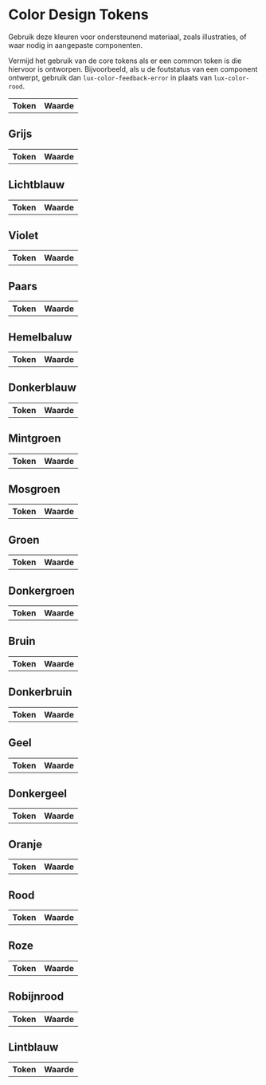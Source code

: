 
<Meta title="Design Tokens/Niveaus/Core/Kleuren" />

# Color Design Tokens

Gebruik deze kleuren voor ondersteunend materiaal, zoals illustraties, of waar nodig in aangepaste componenten.

Vermijd het gebruik van de core tokens als er een common token is die hiervoor is ontworpen. Bijvoorbeeld, als u de foutstatus van een component ontwerpt, gebruik dan `lux-color-feedback-error` in plaats van `lux-color-rood`.

<section className="lux-theme--logius-light">
  <table>
    <thead>
      <tr>
        <th>Token</th>
        <th>Waarde</th>
      </tr>
    </thead>
    <tbody>
      <tr>
        <DesignTokenColorPreview token="lux.color.zwart" />
      </tr>
      <tr>
        <DesignTokenColorPreview token="lux.color.wit" />
      </tr>
      <tr>
        <DesignTokenColorPreview token="lux.color.none" />
      </tr>
    </tbody>
  </table>

## Grijs

<table>
  <thead>
    <tr>
      <th>Token</th>
      <th>Waarde</th>
    </tr>
  </thead>
  <tbody>
    <tr>
      <DesignTokenColorPreview token="lux.color.grijs.100" />
    </tr>
    <tr>
      <DesignTokenColorPreview token="lux.color.grijs.200" />
    </tr>
    <tr>
      <DesignTokenColorPreview token="lux.color.grijs.300" />
    </tr>
    <tr>
      <DesignTokenColorPreview token="lux.color.grijs.400" />
    </tr>
    <tr>
      <DesignTokenColorPreview token="lux.color.grijs.500" />
    </tr>
    <tr>
      <DesignTokenColorPreview token="lux.color.grijs.600" />
    </tr>
    <tr>
      <DesignTokenColorPreview token="lux.color.grijs.700" />
    </tr>
    <tr>
      <DesignTokenColorPreview token="lux.color.grijs.800" />
    </tr>
    <tr>
      <DesignTokenColorPreview token="lux.color.grijs.900" />
    </tr>
  </tbody>
</table>

## Lichtblauw

<table>
  <thead>
    <tr>
      <th>Token</th>
      <th>Waarde</th>
    </tr>
  </thead>
  <tbody>
    <tr>
      <DesignTokenColorPreview token="lux.color.lichtblauw.50" />
    </tr>
    <tr>
      <DesignTokenColorPreview token="lux.color.lichtblauw.100" />
    </tr>
    <tr>
      <DesignTokenColorPreview token="lux.color.lichtblauw.200" />
    </tr>
    <tr>
      <DesignTokenColorPreview token="lux.color.lichtblauw.300" />
    </tr>
    <tr>
      <DesignTokenColorPreview token="lux.color.lichtblauw.400" />
    </tr>
    <tr>
      <DesignTokenColorPreview token="lux.color.lichtblauw.500" />
    </tr>
  </tbody>
</table>

## Violet

<table>
  <thead>
    <tr>
      <th>Token</th>
      <th>Waarde</th>
    </tr>
  </thead>
  <tbody>
    <tr>
      <DesignTokenColorPreview token="lux.color.violet.50" />
    </tr>
    <tr>
      <DesignTokenColorPreview token="lux.color.violet.100" />
    </tr>
    <tr>
      <DesignTokenColorPreview token="lux.color.violet.200" />
    </tr>
    <tr>
      <DesignTokenColorPreview token="lux.color.violet.300" />
    </tr>
    <tr>
      <DesignTokenColorPreview token="lux.color.violet.400" />
    </tr>
    <tr>
      <DesignTokenColorPreview token="lux.color.violet.500" />
    </tr>
    <tr>
      <DesignTokenColorPreview token="lux.color.violet.700" />
    </tr>
  </tbody>
</table>

## Paars

<table>
  <thead>
    <tr>
      <th>Token</th>
      <th>Waarde</th>
    </tr>
  </thead>
  <tbody>
    <tr>
      <DesignTokenColorPreview token="lux.color.paars.50" />
    </tr>
    <tr>
      <DesignTokenColorPreview token="lux.color.paars.100" />
    </tr>
    <tr>
      <DesignTokenColorPreview token="lux.color.paars.200" />
    </tr>
    <tr>
      <DesignTokenColorPreview token="lux.color.paars.300" />
    </tr>
    <tr>
      <DesignTokenColorPreview token="lux.color.paars.400" />
    </tr>
    <tr>
      <DesignTokenColorPreview token="lux.color.paars.500" />
    </tr>
  </tbody>
</table>

## Hemelbaluw

<table>
  <thead>
    <tr>
      <th>Token</th>
      <th>Waarde</th>
    </tr>
  </thead>
  <tbody>
    <tr>
      <DesignTokenColorPreview token="lux.color.hemelbaluw.50" />
    </tr>
    <tr>
      <DesignTokenColorPreview token="lux.color.hemelbaluw.100" />
    </tr>
    <tr>
      <DesignTokenColorPreview token="lux.color.hemelbaluw.200" />
    </tr>
    <tr>
      <DesignTokenColorPreview token="lux.color.hemelbaluw.300" />
    </tr>
    <tr>
      <DesignTokenColorPreview token="lux.color.hemelbaluw.400" />
    </tr>
    <tr>
      <DesignTokenColorPreview token="lux.color.hemelbaluw.500" />
    </tr>
    <tr>
      <DesignTokenColorPreview token="lux.color.hemelbaluw.700" />
    </tr>
  </tbody>
</table>

## Donkerblauw

<table>
  <thead>
    <tr>
      <th>Token</th>
      <th>Waarde</th>
    </tr>
  </thead>
  <tbody>
    <tr>
      <DesignTokenColorPreview token="lux.color.donkerblauw.50" />
    </tr>
    <tr>
      <DesignTokenColorPreview token="lux.color.donkerblauw.100" />
    </tr>
    <tr>
      <DesignTokenColorPreview token="lux.color.donkerblauw.200" />
    </tr>
    <tr>
      <DesignTokenColorPreview token="lux.color.donkerblauw.300" />
    </tr>
    <tr>
      <DesignTokenColorPreview token="lux.color.donkerblauw.400" />
    </tr>
    <tr>
      <DesignTokenColorPreview token="lux.color.donkerblauw.500" />
    </tr>
    <tr>
      <DesignTokenColorPreview token="lux.color.donkerblauw.700" />
    </tr>
  </tbody>
</table>

## Mintgroen

<table>
  <thead>
    <tr>
      <th>Token</th>
      <th>Waarde</th>
    </tr>
  </thead>
  <tbody>
    <tr>
      <DesignTokenColorPreview token="lux.color.mintgroen.50" />
    </tr>
    <tr>
      <DesignTokenColorPreview token="lux.color.mintgroen.100" />
    </tr>
    <tr>
      <DesignTokenColorPreview token="lux.color.mintgroen.200" />
    </tr>
    <tr>
      <DesignTokenColorPreview token="lux.color.mintgroen.300" />
    </tr>
    <tr>
      <DesignTokenColorPreview token="lux.color.mintgroen.400" />
    </tr>
    <tr>
      <DesignTokenColorPreview token="lux.color.mintgroen.500" />
    </tr>
  </tbody>
</table>

## Mosgroen

<table>
  <thead>
    <tr>
      <th>Token</th>
      <th>Waarde</th>
    </tr>
  </thead>
  <tbody>
    <tr>
      <DesignTokenColorPreview token="lux.color.mosgroen.50" />
    </tr>
    <tr>
      <DesignTokenColorPreview token="lux.color.mosgroen.100" />
    </tr>
    <tr>
      <DesignTokenColorPreview token="lux.color.mosgroen.200" />
    </tr>
    <tr>
      <DesignTokenColorPreview token="lux.color.mosgroen.300" />
    </tr>
    <tr>
      <DesignTokenColorPreview token="lux.color.mosgroen.400" />
    </tr>
    <tr>
      <DesignTokenColorPreview token="lux.color.mosgroen.500" />
    </tr>
  </tbody>
</table>

## Groen

<table>
  <thead>
    <tr>
      <th>Token</th>
      <th>Waarde</th>
    </tr>
  </thead>
  <tbody>
    <tr>
      <DesignTokenColorPreview token="lux.color.groen.50" />
    </tr>
    <tr>
      <DesignTokenColorPreview token="lux.color.groen.100" />
    </tr>
    <tr>
      <DesignTokenColorPreview token="lux.color.groen.200" />
    </tr>
    <tr>
      <DesignTokenColorPreview token="lux.color.groen.300" />
    </tr>
    <tr>
      <DesignTokenColorPreview token="lux.color.groen.400" />
    </tr>
    <tr>
      <DesignTokenColorPreview token="lux.color.groen.500" />
    </tr>
    <tr>
      <DesignTokenColorPreview token="lux.color.groen.700" />
    </tr>
  </tbody>
</table>

## Donkergroen

<table>
  <thead>
    <tr>
      <th>Token</th>
      <th>Waarde</th>
    </tr>
  </thead>
  <tbody>
    <tr>
      <DesignTokenColorPreview token="lux.color.donkergroen.50" />
    </tr>
    <tr>
      <DesignTokenColorPreview token="lux.color.donkergroen.100" />
    </tr>
    <tr>
      <DesignTokenColorPreview token="lux.color.donkergroen.200" />
    </tr>
    <tr>
      <DesignTokenColorPreview token="lux.color.donkergroen.300" />
    </tr>
    <tr>
      <DesignTokenColorPreview token="lux.color.donkergroen.400" />
    </tr>
    <tr>
      <DesignTokenColorPreview token="lux.color.donkergroen.500" />
    </tr>
  </tbody>
</table>

## Bruin

<table>
  <thead>
    <tr>
      <th>Token</th>
      <th>Waarde</th>
    </tr>
  </thead>
  <tbody>
    <tr>
      <DesignTokenColorPreview token="lux.color.bruin.50" />
    </tr>
    <tr>
      <DesignTokenColorPreview token="lux.color.bruin.100" />
    </tr>
    <tr>
      <DesignTokenColorPreview token="lux.color.bruin.200" />
    </tr>
    <tr>
      <DesignTokenColorPreview token="lux.color.bruin.300" />
    </tr>
    <tr>
      <DesignTokenColorPreview token="lux.color.bruin.400" />
    </tr>
    <tr>
      <DesignTokenColorPreview token="lux.color.bruin.500" />
    </tr>
  </tbody>
</table>

## Donkerbruin

<table>
  <thead>
    <tr>
      <th>Token</th>
      <th>Waarde</th>
    </tr>
  </thead>
  <tbody>
    <tr>
      <DesignTokenColorPreview token="lux.color.donkerbruin.50" />
    </tr>
    <tr>
      <DesignTokenColorPreview token="lux.color.donkerbruin.100" />
    </tr>
    <tr>
      <DesignTokenColorPreview token="lux.color.donkerbruin.200" />
    </tr>
    <tr>
      <DesignTokenColorPreview token="lux.color.donkerbruin.300" />
    </tr>
    <tr>
      <DesignTokenColorPreview token="lux.color.donkerbruin.400" />
    </tr>
    <tr>
      <DesignTokenColorPreview token="lux.color.donkerbruin.500" />
    </tr>
  </tbody>
</table>

## Geel

<table>
  <thead>
    <tr>
      <th>Token</th>
      <th>Waarde</th>
    </tr>
  </thead>
  <tbody>
    <tr>
      <DesignTokenColorPreview token="lux.color.geel.50" />
    </tr>
    <tr>
      <DesignTokenColorPreview token="lux.color.geel.100" />
    </tr>
    <tr>
      <DesignTokenColorPreview token="lux.color.geel.200" />
    </tr>
    <tr>
      <DesignTokenColorPreview token="lux.color.geel.300" />
    </tr>
    <tr>
      <DesignTokenColorPreview token="lux.color.geel.400" />
    </tr>
    <tr>
      <DesignTokenColorPreview token="lux.color.geel.500" />
    </tr>
  </tbody>
</table>

## Donkergeel

<table>
  <thead>
    <tr>
      <th>Token</th>
      <th>Waarde</th>
    </tr>
  </thead>
  <tbody>
    <tr>
      <DesignTokenColorPreview token="lux.color.donkergeel.50" />
    </tr>
    <tr>
      <DesignTokenColorPreview token="lux.color.donkergeel.100" />
    </tr>
    <tr>
      <DesignTokenColorPreview token="lux.color.donkergeel.200" />
    </tr>
    <tr>
      <DesignTokenColorPreview token="lux.color.donkergeel.300" />
    </tr>
    <tr>
      <DesignTokenColorPreview token="lux.color.donkergeel.400" />
    </tr>
    <tr>
      <DesignTokenColorPreview token="lux.color.donkergeel.500" />
    </tr>
    <tr>
      <DesignTokenColorPreview token="lux.color.donkergeel.700" />
    </tr>
  </tbody>
</table>

## Oranje

<table>
  <thead>
    <tr>
      <th>Token</th>
      <th>Waarde</th>
    </tr>
  </thead>
  <tbody>
    <tr>
      <DesignTokenColorPreview token="lux.color.oranje.50" />
    </tr>
    <tr>
      <DesignTokenColorPreview token="lux.color.oranje.100" />
    </tr>
    <tr>
      <DesignTokenColorPreview token="lux.color.oranje.200" />
    </tr>
    <tr>
      <DesignTokenColorPreview token="lux.color.oranje.300" />
    </tr>
    <tr>
      <DesignTokenColorPreview token="lux.color.oranje.400" />
    </tr>
    <tr>
      <DesignTokenColorPreview token="lux.color.oranje.500" />
    </tr>
    <tr>
      <DesignTokenColorPreview token="lux.color.oranje.700" />
    </tr>
  </tbody>
</table>

## Rood

<table>
  <thead>
    <tr>
      <th>Token</th>
      <th>Waarde</th>
    </tr>
  </thead>
  <tbody>
    <tr>
      <DesignTokenColorPreview token="lux.color.rood.50" />
    </tr>
    <tr>
      <DesignTokenColorPreview token="lux.color.rood.100" />
    </tr>
    <tr>
      <DesignTokenColorPreview token="lux.color.rood.200" />
    </tr>
    <tr>
      <DesignTokenColorPreview token="lux.color.rood.300" />
    </tr>
    <tr>
      <DesignTokenColorPreview token="lux.color.rood.400" />
    </tr>
    <tr>
      <DesignTokenColorPreview token="lux.color.rood.500" />
    </tr>
    <tr>
      <DesignTokenColorPreview token="lux.color.rood.700" />
    </tr>
  </tbody>
</table>

## Roze

<table>
  <thead>
    <tr>
      <th>Token</th>
      <th>Waarde</th>
    </tr>
  </thead>
  <tbody>
    <tr>
      <DesignTokenColorPreview token="lux.color.roze.50" />
    </tr>
    <tr>
      <DesignTokenColorPreview token="lux.color.roze.100" />
    </tr>
    <tr>
      <DesignTokenColorPreview token="lux.color.roze.200" />
    </tr>
    <tr>
      <DesignTokenColorPreview token="lux.color.roze.300" />
    </tr>
    <tr>
      <DesignTokenColorPreview token="lux.color.roze.400" />
    </tr>
    <tr>
      <DesignTokenColorPreview token="lux.color.roze.500" />
    </tr>
  </tbody>
</table>

## Robijnrood

<table>
  <thead>
    <tr>
      <th>Token</th>
      <th>Waarde</th>
    </tr>
  </thead>
  <tbody>
    <tr>
      <DesignTokenColorPreview token="lux.color.robijnrood.50" />
    </tr>
    <tr>
      <DesignTokenColorPreview token="lux.color.robijnrood.100" />
    </tr>
    <tr>
      <DesignTokenColorPreview token="lux.color.robijnrood.200" />
    </tr>
    <tr>
      <DesignTokenColorPreview token="lux.color.robijnrood.300" />
    </tr>
    <tr>
      <DesignTokenColorPreview token="lux.color.robijnrood.400" />
    </tr>
    <tr>
      <DesignTokenColorPreview token="lux.color.robijnrood.500" />
    </tr>
  </tbody>
</table>

## Lintblauw

  <table>
    <thead>
      <tr>
        <th>Token</th>
        <th>Waarde</th>
      </tr>
    </thead>
    <tbody>
      <tr>
        <DesignTokenColorPreview token="lux.color.lintblauw.50" />
      </tr>
      <tr>
        <DesignTokenColorPreview token="lux.color.lintblauw.100" />
      </tr>
      <tr>
        <DesignTokenColorPreview token="lux.color.lintblauw.200" />
      </tr>
      <tr>
        <DesignTokenColorPreview token="lux.color.lintblauw.300" />
      </tr>
      <tr>
        <DesignTokenColorPreview token="lux.color.lintblauw.400" />
      </tr>
      <tr>
        <DesignTokenColorPreview token="lux.color.lintblauw.500" />
      </tr>
    </tbody>
  </table>
</section>
